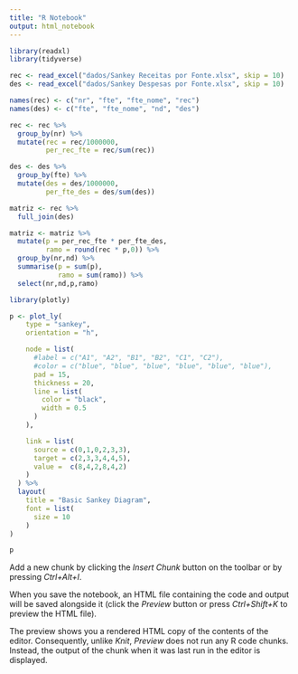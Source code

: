 ```yaml
---
title: "R Notebook"
output: html_notebook
---
```


```r
library(readxl)
library(tidyverse)
```

```r
rec <- read_excel("dados/Sankey Receitas por Fonte.xlsx", skip = 10)
des <- read_excel("dados/Sankey Despesas por Fonte.xlsx", skip = 10)

names(rec) <- c("nr", "fte", "fte_nome", "rec")
names(des) <- c("fte", "fte_nome", "nd", "des")

rec <- rec %>%
  group_by(nr) %>%
  mutate(rec = rec/1000000,
         per_rec_fte = rec/sum(rec))

des <- des %>%
  group_by(fte) %>%
  mutate(des = des/1000000,
         per_fte_des = des/sum(des))

matriz <- rec %>%
  full_join(des)

matriz <- matriz %>% 
  mutate(p = per_rec_fte * per_fte_des,
         ramo = round(rec * p,0)) %>%
  group_by(nr,nd) %>%
  summarise(p = sum(p),
            ramo = sum(ramo)) %>%
  select(nr,nd,p,ramo)
```


```r
library(plotly)

p <- plot_ly(
    type = "sankey",
    orientation = "h",

    node = list(
      #label = c("A1", "A2", "B1", "B2", "C1", "C2"),
      #color = c("blue", "blue", "blue", "blue", "blue", "blue"),
      pad = 15,
      thickness = 20,
      line = list(
        color = "black",
        width = 0.5
      )
    ),

    link = list(
      source = c(0,1,0,2,3,3),
      target = c(2,3,3,4,4,5),
      value =  c(8,4,2,8,4,2)
    )
  ) %>% 
  layout(
    title = "Basic Sankey Diagram",
    font = list(
      size = 10
    )
)

p
```

Add a new chunk by clicking the *Insert Chunk* button on the toolbar or by pressing *Ctrl+Alt+I*.

When you save the notebook, an HTML file containing the code and output will be saved alongside it (click the *Preview* button or press *Ctrl+Shift+K* to preview the HTML file).

The preview shows you a rendered HTML copy of the contents of the editor. Consequently, unlike *Knit*, *Preview* does not run any R code chunks. Instead, the output of the chunk when it was last run in the editor is displayed.
